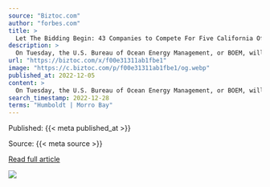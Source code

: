 ```yaml
---
source: "Biztoc.com"
author: "forbes.com"
title: >
  Let The Bidding Begin: 43 Companies to Compete For Five California Offshore Wind Leases
description: >
  On Tuesday, the U.S. Bureau of Ocean Energy Management, or BOEM, will auction off five leases for the development of offshore wind energy facilities along the California Coast - the first such lease sale on the West Coast of the United States. Two of the site…
url: "https://biztoc.com/x/f00e31311ab1fbe1"
image: "https://c.biztoc.com/p/f00e31311ab1fbe1/og.webp"
published_at: 2022-12-05
content: >
  On Tuesday, the U.S. Bureau of Ocean Energy Management, or BOEM, will auction off five leases for the development of offshore wind energy facilities along the California Coast - the first such lease … [+1034 chars]
search_timestamp: 2022-12-28
terms: "Humboldt | Morro Bay"
---
```



Published: {{< meta published_at >}}


Source: {{< meta source >}}


[Read full article]({{< meta url >}}){target='_blank'}



![](`r rmarkdown::metadata$image[1]`)
